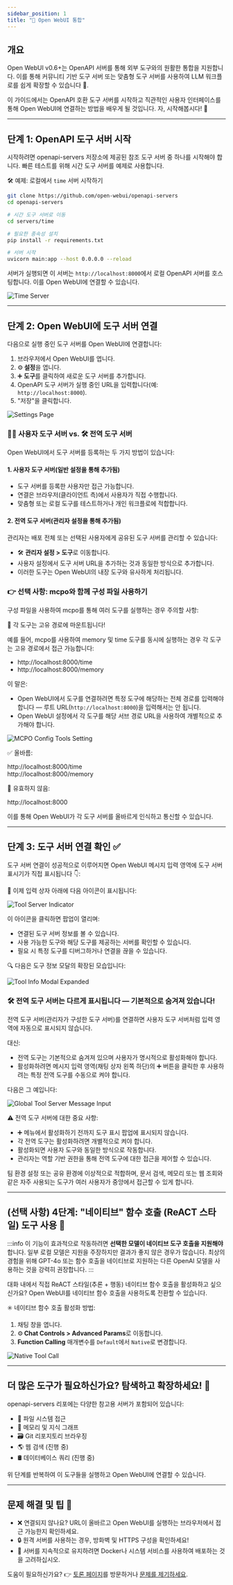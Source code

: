```yaml
---
sidebar_position: 1
title: "🔗 Open WebUI 통합"
---
```


## 개요

Open WebUI v0.6+는 OpenAPI 서버를 통해 외부 도구와의 원활한 통합을 지원합니다. 이를 통해 커뮤니티 기반 도구 서버 또는 맞춤형 도구 서버를 사용하여 LLM 워크플로를 쉽게 확장할 수 있습니다 🧰.

이 가이드에서는 OpenAPI 호환 도구 서버를 시작하고 직관적인 사용자 인터페이스를 통해 Open WebUI에 연결하는 방법을 배우게 될 것입니다. 자, 시작해봅시다! 🚀

---

## 단계 1: OpenAPI 도구 서버 시작

시작하려면 openapi-servers 저장소에 제공된 참조 도구 서버 중 하나를 시작해야 합니다. 빠른 테스트를 위해 시간 도구 서버를 예제로 사용합니다.

🛠️ 예제: 로컬에서 `time` 서버 시작하기

```bash
git clone https://github.com/open-webui/openapi-servers
cd openapi-servers

# 시간 도구 서버로 이동
cd servers/time

# 필요한 종속성 설치
pip install -r requirements.txt

# 서버 시작
uvicorn main:app --host 0.0.0.0 --reload
```

서버가 실행되면 이 서버는 `http://localhost:8000`에서 로컬 OpenAPI 서버를 호스팅합니다. 이를 Open WebUI에 연결할 수 있습니다.

![Time Server](/images/openapi-servers/open-webui/time-server.png)

---

## 단계 2: Open WebUI에 도구 서버 연결

다음으로 실행 중인 도구 서버를 Open WebUI에 연결합니다:

1. 브라우저에서 Open WebUI를 엽니다.
2. ⚙️ **설정**을 엽니다.
3. ➕ **도구**를 클릭하여 새로운 도구 서버를 추가합니다.
4. OpenAPI 도구 서버가 실행 중인 URL을 입력합니다(예: `http://localhost:8000`).
5. "저장"을 클릭합니다.

![Settings Page](/images/openapi-servers/open-webui/settings.png)

### 🧑‍💻 사용자 도구 서버 vs. 🛠️ 전역 도구 서버

Open WebUI에서 도구 서버를 등록하는 두 가지 방법이 있습니다:

#### 1. 사용자 도구 서버(일반 설정을 통해 추가됨)

- 도구 서버를 등록한 사용자만 접근 가능합니다.
- 연결은 브라우저(클라이언트 측)에서 사용자가 직접 수행합니다.
- 맞춤형 또는 로컬 도구를 테스트하거나 개인 워크플로에 적합합니다.

#### 2. 전역 도구 서버(관리자 설정을 통해 추가됨)

관리자는 배포 전체 또는 선택된 사용자에게 공유된 도구 서버를 관리할 수 있습니다:

- 🛠️ **관리자 설정 > 도구**로 이동합니다.
- 사용자 설정에서 도구 서버 URL을 추가하는 것과 동일한 방식으로 추가합니다.
- 이러한 도구는 Open WebUI의 내장 도구와 유사하게 처리됩니다.

### 👉 선택 사항: mcpo와 함께 구성 파일 사용하기

구성 파일을 사용하여 mcpo를 통해 여러 도구를 실행하는 경우 주의할 사항:

🧩 각 도구는 고유 경로에 마운트됩니다!

예를 들어, mcpo를 사용하여 memory 및 time 도구를 동시에 실행하는 경우 각 도구는 고유 경로에서 접근 가능합니다:

- http://localhost:8000/time
- http://localhost:8000/memory

이 말은:

- Open WebUI에서 도구를 연결하려면 특정 도구에 해당하는 전체 경로를 입력해야 합니다 — 루트 URL(`http://localhost:8000`)을 입력해서는 안 됩니다.
- Open WebUI 설정에서 각 도구를 해당 서브 경로 URL을 사용하여 개별적으로 추가해야 합니다.

![MCPO Config Tools Setting](/images/openapi-servers/open-webui/mcpo-config-tools.png)

✅ 올바름:

http://localhost:8000/time  
http://localhost:8000/memory

🚫 유효하지 않음:

http://localhost:8000

이를 통해 Open WebUI가 각 도구 서버를 올바르게 인식하고 통신할 수 있습니다.

---

## 단계 3: 도구 서버 연결 확인 ✅

도구 서버 연결이 성공적으로 이루어지면 Open WebUI 메시지 입력 영역에 도구 서버 표시기가 직접 표시됩니다 👇:

📍 이제 입력 상자 아래에 다음 아이콘이 표시됩니다:

![Tool Server Indicator](/images/openapi-servers/open-webui/message-input.png)

이 아이콘을 클릭하면 팝업이 열리며:

- 연결된 도구 서버 정보를 볼 수 있습니다.
- 사용 가능한 도구와 해당 도구를 제공하는 서버를 확인할 수 있습니다.
- 필요 시 특정 도구를 디버그하거나 연결을 끊을 수 있습니다.

🔍 다음은 도구 정보 모달의 확장된 모습입니다:

![Tool Info Modal Expanded](/images/openapi-servers/open-webui/info-modal.png)

### 🛠️ 전역 도구 서버는 다르게 표시됩니다 — 기본적으로 숨겨져 있습니다!

전역 도구 서버(관리자가 구성한 도구 서버)를 연결하면 사용자 도구 서버처럼 입력 영역에 자동으로 표시되지 않습니다.

대신:

- 전역 도구는 기본적으로 숨겨져 있으며 사용자가 명시적으로 활성화해야 합니다.
- 활성화하려면 메시지 입력 영역(채팅 상자 왼쪽 하단)의 ➕ 버튼을 클릭한 후 사용하려는 특정 전역 도구를 수동으로 켜야 합니다.

다음은 그 예입니다:

![Global Tool Server Message Input](/images/openapi-servers/open-webui/global-message-input.png)

⚠️ 전역 도구 서버에 대한 중요 사항:

- ➕ 메뉴에서 활성화하기 전까지 도구 표시 팝업에 표시되지 않습니다.
- 각 전역 도구는 활성화하려면 개별적으로 켜야 합니다.
- 활성화되면 사용자 도구와 동일한 방식으로 작동합니다.
- 관리자는 역할 기반 권한을 통해 전역 도구에 대한 접근을 제어할 수 있습니다.

팀 환경 설정 또는 공유 환경에 이상적으로 적합하며, 문서 검색, 메모리 또는 웹 조회와 같은 자주 사용되는 도구가 여러 사용자가 중앙에서 접근할 수 있게 합니다.

---

## (선택 사항) 4단계: "네이티브" 함수 호출 (ReACT 스타일) 도구 사용 🧠

:::info
이 기능이 효과적으로 작동하려면 **선택한 모델이 네이티브 도구 호출을 지원해야** 합니다. 일부 로컬 모델은 지원을 주장하지만 결과가 좋지 않은 경우가 많습니다. 최상의 경험을 위해 GPT-4o 또는 함수 호출을 네이티브로 지원하는 다른 OpenAI 모델을 사용하는 것을 강력히 권장합니다.
:::

대화 내에서 직접 ReACT 스타일(추론 + 행동) 네이티브 함수 호출을 활성화하고 싶으신가요? Open WebUI를 네이티브 함수 호출을 사용하도록 전환할 수 있습니다.

✳️ 네이티브 함수 호출 활성화 방법:

1. 채팅 창을 엽니다.
2. ⚙️ **Chat Controls > Advanced Params**로 이동합니다.
3. **Function Calling** 매개변수를 `Default`에서 `Native`로 변경합니다.

![Native Tool Call](/images/openapi-servers/open-webui/native.png)

---

## 더 많은 도구가 필요하신가요? 탐색하고 확장하세요! 🧱

openapi-servers 리포에는 다양한 참고용 서버가 포함되어 있습니다:

- 📂 파일 시스템 접근
- 🧠 메모리 및 지식 그래프
- 🗃️ Git 리포지토리 브라우징
- 🌎 웹 검색 (진행 중)
- 🛢️ 데이터베이스 쿼리 (진행 중)

위 단계를 반복하여 이 도구들을 실행하고 Open WebUI에 연결할 수 있습니다.

---

## 문제 해결 및 팁 🧩

- ❌ 연결되지 않나요? URL이 올바르고 Open WebUI를 실행하는 브라우저에서 접근 가능한지 확인하세요.
- 🔒 원격 서버를 사용하는 경우, 방화벽 및 HTTPS 구성을 확인하세요!
- 📝 서버를 지속적으로 유지하려면 Docker나 시스템 서비스를 사용하여 배포하는 것을 고려하십시오.

도움이 필요하신가요? 👉 [토론 페이지](https://github.com/open-webui/openapi-servers/discussions)를 방문하거나 [문제를 제기하세요](https://github.com/open-webui/openapi-servers/issues).
